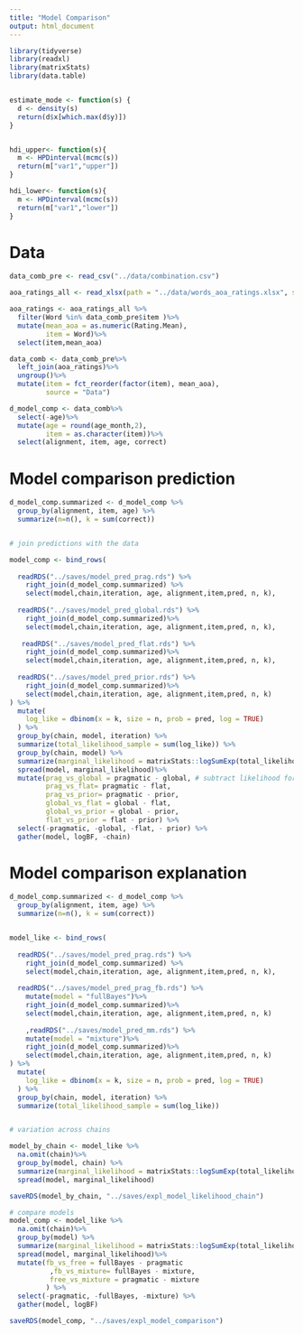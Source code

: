 ```yaml
---
title: "Model Comparison"
output: html_document
---
```


```r
library(tidyverse)
library(readxl)
library(matrixStats)
library(data.table)


estimate_mode <- function(s) {
  d <- density(s)
  return(d$x[which.max(d$y)])
}


hdi_upper<- function(s){
  m <- HPDinterval(mcmc(s))
  return(m["var1","upper"])
}

hdi_lower<- function(s){
  m <- HPDinterval(mcmc(s))
  return(m["var1","lower"])
}
```
# Data 

```r
data_comb_pre <- read_csv("../data/combination.csv") 

aoa_ratings_all <- read_xlsx(path = "../data/words_aoa_ratings.xlsx", sheet = 1)

aoa_ratings <- aoa_ratings_all %>%
  filter(Word %in% data_comb_pre$item )%>%
  mutate(mean_aoa = as.numeric(Rating.Mean),
         item = Word)%>%
  select(item,mean_aoa)

data_comb <- data_comb_pre%>%
  left_join(aoa_ratings)%>%
  ungroup()%>%
  mutate(item = fct_reorder(factor(item), mean_aoa), 
         source = "Data")

d_model_comp <- data_comb%>%
  select(-age)%>%
  mutate(age = round(age_month,2),
         item = as.character(item))%>%
  select(alignment, item, age, correct)

```

# Model comparison prediction


```r

d_model_comp.summarized <- d_model_comp %>% 
  group_by(alignment, item, age) %>% 
  summarize(n=n(), k = sum(correct))


# join predictions with the data 

model_comp <- bind_rows(
  
  readRDS("../saves/model_pred_prag.rds") %>%
    right_join(d_model_comp.summarized) %>%
    select(model,chain,iteration, age, alignment,item,pred, n, k),
   
  readRDS("../saves/model_pred_global.rds") %>%
    right_join(d_model_comp.summarized)%>%
    select(model,chain,iteration, age, alignment,item,pred, n, k),
  
   readRDS("../saves/model_pred_flat.rds") %>%
    right_join(d_model_comp.summarized)%>%
    select(model,chain,iteration, age, alignment,item,pred, n, k),
  
  readRDS("../saves/model_pred_prior.rds") %>%
    right_join(d_model_comp.summarized)%>%
    select(model,chain,iteration, age, alignment,item,pred, n, k)
) %>%
  mutate(
    log_like = dbinom(x = k, size = n, prob = pred, log = TRUE)
  ) %>%
  group_by(chain, model, iteration) %>%
  summarize(total_likelihood_sample = sum(log_like)) %>%
  group_by(chain, model) %>%
  summarize(marginal_likelihood = matrixStats::logSumExp(total_likelihood_sample)) %>%
  spread(model, marginal_likelihood)%>%
  mutate(prag_vs_global = pragmatic - global, # subtract likelihood for each predictions and model
         prag_vs_flat= pragmatic - flat,
         prag_vs_prior= pragmatic - prior,
         global_vs_flat = global - flat,
         global_vs_prior = global - prior,
         flat_vs_prior = flat - prior) %>%
  select(-pragmatic, -global, -flat, - prior) %>%
  gather(model, logBF, -chain)

```

# Model comparison explanation


```r

d_model_comp.summarized <- d_model_comp %>% 
  group_by(alignment, item, age) %>% 
  summarize(n=n(), k = sum(correct))


model_like <- bind_rows(
  
  readRDS("../saves/model_pred_prag.rds") %>%
    right_join(d_model_comp.summarized) %>%
    select(model,chain,iteration, age, alignment,item,pred, n, k),
   
  readRDS("../saves/model_pred_prag_fb.rds") %>%
    mutate(model = "fullBayes")%>%
    right_join(d_model_comp.summarized)%>%
    select(model,chain,iteration, age, alignment,item,pred, n, k)
  
    ,readRDS("../saves/model_pred_mm.rds") %>%
    mutate(model = "mixture")%>%
    right_join(d_model_comp.summarized)%>%
    select(model,chain,iteration, age, alignment,item,pred, n, k)
) %>%
  mutate(
    log_like = dbinom(x = k, size = n, prob = pred, log = TRUE)
  ) %>%
  group_by(chain, model, iteration) %>%
  summarize(total_likelihood_sample = sum(log_like))


# variation across chains

model_by_chain <- model_like %>%
  na.omit(chain)%>%
  group_by(model, chain) %>%
  summarize(marginal_likelihood = matrixStats::logSumExp(total_likelihood_sample)) %>%
  spread(model, marginal_likelihood)

saveRDS(model_by_chain, "../saves/expl_model_likelihood_chain")

# compare models
model_comp <- model_like %>%
  na.omit(chain)%>%
  group_by(model) %>%
  summarize(marginal_likelihood = matrixStats::logSumExp(total_likelihood_sample)) %>%
  spread(model, marginal_likelihood)%>%
  mutate(fb_vs_free = fullBayes - pragmatic
          ,fb_vs_mixture= fullBayes - mixture,
          free_vs_mixture = pragmatic - mixture
         ) %>%
  select(-pragmatic, -fullBayes, -mixture) %>%
  gather(model, logBF)

saveRDS(model_comp, "../saves/expl_model_comparison")

```



